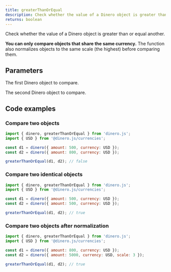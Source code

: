 ```yaml
---
title: greaterThanOrEqual
description: Check whether the value of a Dinero object is greater than or equal another.
returns: boolean
---
```


Check whether the value of a Dinero object is greater than or equal another.

**You can only compare objects that share the same currency.** The function also normalizes objects to the same scale (the highest) before comparing them.

## Parameters

<Parameters>

<Parameter name="dineroObject" type="Dinero<TAmount>" required={true}>

The first Dinero object to compare.

</Parameter>

<Parameter name="comparator" type="Dinero<TAmount>" required={true}>

The second Dinero object to compare.

</Parameter>

</Parameters>

## Code examples

### Compare two objects

```js
import { dinero, greaterThanOrEqual } from 'dinero.js';
import { USD } from '@dinero.js/currencies';

const d1 = dinero({ amount: 500, currency: USD });
const d2 = dinero({ amount: 800, currency: USD });

greaterThanOrEqual(d1, d2); // false
```

### Compare two identical objects

```js
import { dinero, greaterThanOrEqual } from 'dinero.js';
import { USD } from '@dinero.js/currencies';

const d1 = dinero({ amount: 500, currency: USD });
const d2 = dinero({ amount: 500, currency: USD });

greaterThanOrEqual(d1, d2); // true
```

### Compare two objects after normalization

```js
import { dinero, greaterThanOrEqual } from 'dinero.js';
import { USD } from '@dinero.js/currencies';

const d1 = dinero({ amount: 800, currency: USD });
const d2 = dinero({ amount: 5000, currency: USD, scale: 3 });

greaterThanOrEqual(d1, d2); // true
```
